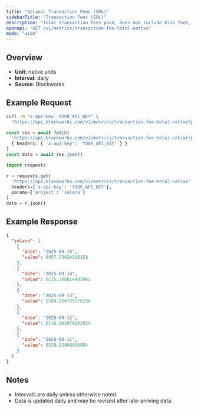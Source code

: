```yaml
---
title: "Solana: Transaction Fees (SOL)"
sidebarTitle: "Transaction Fees (SOL)"
description: "Total transaction fees paid, does not include blob fees, out-of-protocol tips, or additional sources of revenue"
openapi: "GET /v1/metrics/transaction-fee-total-native"
mode: "wide"
---
```


## Overview

- **Unit:** native units
- **Interval:** daily
- **Source:** Blockworks

## Example Request

<CodeGroup>

```bash cURL
curl -H "x-api-key: YOUR_API_KEY" \
  "https://api.blockworks.com/v1/metrics/transaction-fee-total-native?project=solana"
```

```typescript TypeScript
const res = await fetch(
  'https://api.blockworks.com/v1/metrics/transaction-fee-total-native?project=solana',
  { headers: { 'x-api-key': 'YOUR_API_KEY' } }
)
const data = await res.json()
```

```python Python
import requests

r = requests.get(
  'https://api.blockworks.com/v1/metrics/transaction-fee-total-native',
  headers={'x-api-key': 'YOUR_API_KEY'},
  params={'project': 'solana'}
)
data = r.json()
```

</CodeGroup>

## Example Response

```json
{
  "solana": [
    {
      "date": "2025-09-15",
      "value": 9457.73624109159
    },
    {
      "date": "2025-09-14",
      "value": 8115.260014401961
    },
    {
      "date": "2025-09-13",
      "value": 5209.854735770236
    },
    {
      "date": "2025-09-12",
      "value": 6116.801079202834
    },
    {
      "date": "2025-09-11",
      "value": 6530.82066696884
    }
  ]
}
```

## Notes
- Intervals are daily unless otherwise noted.
- Data is updated daily and may be revised after late-arriving data.